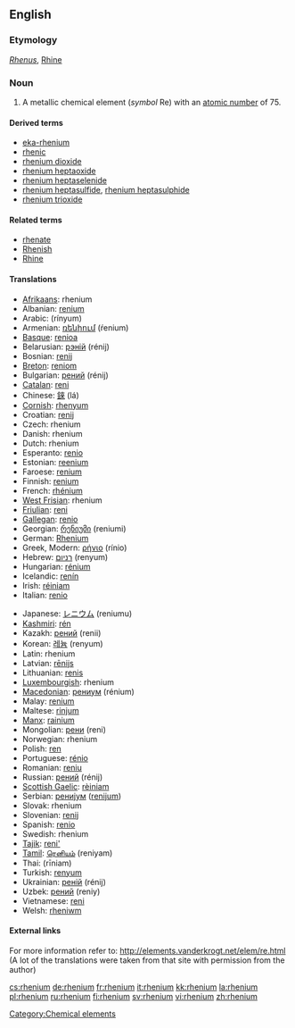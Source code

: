 {{see|Rhenium}}
==English==
{{elements|Re|tungsten|W|osmium|Os}}

===Etymology===
{{L.}} ''[[Rhenus]]'', [[Rhine]]

===Noun===
{{en-noun|-}}
{{wikipedia}}

# A metallic chemical element (''symbol'' Re) with an [[atomic number]] of 75.

====Derived terms====
* [[eka-rhenium]]
* [[rhenic]]
* [[rhenium dioxide]]
* [[rhenium heptaoxide]]
* [[rhenium heptaselenide]]
* [[rhenium heptasulfide]], [[rhenium heptasulphide]]
* [[rhenium trioxide]]

====Related terms====
* [[rhenate]]
* [[Rhenish]]
* [[Rhine]]

====Translations====
{{top}}
* [[Afrikaans]]: rhenium
* Albanian: [[renium]]
* Arabic: {{Arab|[[رنيوم]]}} (rínyum) {{m}}
* Armenian: [[ռենիում]] (ŕenium)
* [[Basque]]: [[renioa]]
* Belarusian: [[рэнiй]] (rénij) {{m}}
* Bosnian: [[renij]]
* [[Breton]]: [[reniom]]
* Bulgarian: [[рений]] (rénij) {{m}}
* [[Catalan]]: [[reni]]
* Chinese: [[錸]] (lá)
* [[Cornish]]: [[rhenyum]]
* Croatian: [[renij]]
* Czech: rhenium
* Danish: rhenium
* Dutch: rhenium {{n}}
* Esperanto: [[renio]]
* Estonian: [[reenium]]
* Faroese: [[renium]]
* Finnish: [[renium]]
* French: [[rhénium]] {{m}}
* [[West Frisian]]: rhenium
* [[Friulian]]: [[reni]]
* [[Gallegan]]: [[renio]]
* Georgian: [[რენიუმი]] (reniumi)
* German: [[Rhenium]] {{n}}
* Greek, Modern: [[ρήνιο]] (rínio) {{n}}
* Hebrew: [[רניום]] (renyum) {{m}}
* Hungarian: [[rénium]]
* Icelandic: [[renín]]
* Irish: [[réiniam]]
* Italian: [[renio]] {{m}}
{{mid}}
* Japanese: [[レニウム]] (reniumu)
* [[Kashmiri]]: [[rén]]
* Kazakh: [[рений]] (renii)
* Korean: [[레늄]] (renyum)
* Latin: rhenium
* Latvian: [[rēnijs]]
* Lithuanian: [[renis]]
* [[Luxembourgish]]: rhenium
* [[Macedonian]]: [[рениум]] (rénium) {{m}}
* Malay: [[renium]]
* Maltese: [[rinjum]]
* [[Manx]]: [[rainium]]
* Mongolian: [[рени]] (reni)
* Norwegian: rhenium
* Polish: [[ren]] {{m}}
* Portuguese: [[rénio]] {{m}}
* Romanian: [[reniu]] {{n}}
* Russian: [[рений]] (rénij) {{m}}
* [[Scottish Gaelic]]: [[rèiniam]]
* Serbian: [[рениjум]] ([[renijum]]) {{m}}
* Slovak: rhenium
* Slovenian: [[renij]]
* Spanish: [[renio]] {{m}}
* Swedish: rhenium
* [[Tajik]]: [[reni']]
* [[Tamil]]: [[ரெனியம்]] (reniyam)
* Thai: {{Thai|[[รีเนียม]]}} (rīniam)
* Turkish: [[renyum]]
* Ukrainian: [[ренiй]] (rénij) {{m}}
* Uzbek: [[рений]] (reniy)
* Vietnamese: [[reni]]
* Welsh: [[rheniwm]]
{{bottom}}

====External links====
For more information refer to:
http://elements.vanderkrogt.net/elem/re.html
(A lot of the translations were taken from that site with permission from the author)

[[Category:Chemical elements]]

[[cs:rhenium]]
[[de:rhenium]]
[[fr:rhenium]]
[[it:rhenium]]
[[kk:rhenium]]
[[la:rhenium]]
[[pl:rhenium]]
[[ru:rhenium]]
[[fi:rhenium]]
[[sv:rhenium]]
[[vi:rhenium]]
[[zh:rhenium]]